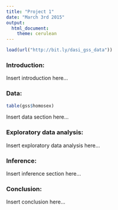 ```yaml
---
title: "Project 1"
date: "March 3rd 2015"
output:
  html_document:
    theme: cerulean
---
```


<!-- For more info on RMarkdown see http://rmarkdown.rstudio.com/ -->

<!-- Enter the code required to load your data in the space below. The data will be loaded but the line of code won't show up in your write up (echo=FALSE) in order to save space-->
```r
load(url("http://bit.ly/dasi_gss_data"))
```

<!-- In the remainder of the document, add R code chunks as needed -->

### Introduction:

Insert introduction here...

### Data:

```r
table(gss$homosex)
```


Insert data section here...

### Exploratory data analysis:

Insert exploratory data analysis here...

### Inference:

Insert inference section here...

### Conclusion:

Insert conclusion here...
